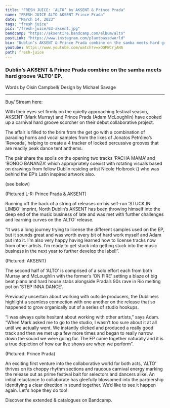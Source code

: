 ---
title: "FRESH JUICE: ‘ALTO’ by AKSENT & Prince Prada"
name: "FRESH JUICE ALTO AKSENT Prince Prada"
date: "March 14, 2023"
tags: "fresh juice"
pic: "/fresh-juice/63-aksent.jpg"
bandcamp: "https://aksentire.bandcamp.com/album/alto"
postLink: "https://www.instagram.com/plantbassdworld"
bio: "Dublin’s AKSENT & Prince Prada combine on the samba meets hard groove ‘ALTO’ EP."
youtube: https://www.youtube.com/watch?v=xOQPWCrjAHA
path: fresh-juice
---

### Dublin’s AKSENT & Prince Prada combine on the samba meets hard groove ‘ALTO’ EP.

<p className="smallText">Words by Oisín Campbell/ Design by Michael Savage</p>

<hr />

<BandCamp src="album=1128320378" />

Buy/ Stream here: <HoverLink url="aksentire.bandcamp.com/album/alto" external />

With their eyes set firmly on the quietly approaching festival season, AKSENT (Mark Murray) and Prince Prada (Adam McLoughlin) have cooked up a carnival hard groove scorcher on their debut collaborative project.

The affair is filled to the brim from the get go with a combination of parading horns and vocal samples from the likes of Jonatos Petróleo’s ‘Revoada’, helping to create a 4 tracker of locked percussive grooves that are readily peak dance tent anthems.

The pair share the spoils on the opening two tracks ‘PACHA MAMA’ and ‘BONGO BANANZA’ which appropriately coexist with rotating visuals based on drawings from fellow Dublin residing artist Nicole Holbrook (<HoverLink url="www.instagram.com/soundless.art/" name="NICOLE HOLBROOK // Soundless Art - Instagram" external />) who was behind the EP’s Latin inspired artwork also.

(see <HoverLink url="www.youtube.com/watch?v=xOQPWCrjAHA" name="BONGO BANANZA | AKSENT x Prince Prada (Official Visualiser)" external /> below)

<Picture src="/fresh-juice/63-duo.png" alt="Prince Prada & AKSENT cover pic" size={1200} />
<p className="smallText">(Pictured L-R: Prince Prada & AKSENT)</p>

Running off the back of a string of releases on his self-run ‘STUCK IN LIMBO’ imprint, North Dublin’s AKSENT has been throwing himself into the deep end of the music business of late and was met with further challenges and learning curves on the ‘ALTO’ release.

“It was a long journey trying to license the different samples used on the EP, but it sounds great and was worth every bit of hard work myself and Adam put into it. I’m also very happy having learned how to license tracks now from other artists. I’m ready to get stuck into getting stuck into the music business in the next year to further develop the label!”.

<Picture src="/fresh-juice/63-aksent-standing.png" alt="AKSENT cover pic" size={1200} />
<p className="smallText">(Pictured: AKSENT)</p>

The second half of ‘ALTO’ is comprised of a solo effort each from both Murray and McLoughlin with the former’s ‘ON FIRE’ setting a blaze of big beat piano and hard house stabs alongside Prada’s 90s rave in Rio melting pot on ‘STEP INNA DANCE’.

Previously uncertain about working with outside producers, the Dubliners highlight a seamless connection with one another on the release that so happened to grow organically out of a series of studio hookups.

“I was always quite hesitant about working with other artists,” says Adam.
“When Mark asked me to go to the studio, I wasn’t too sure about it at all until we actually went. We instantly clicked and produced a really good track and then we met up a few more times and began to really narrow down the sound we were going for. The EP came together naturally and it is a true depiction of how our live shows are when we perform”.

<Picture src="/fresh-juice/63-prince-prada.png" alt="Prince Prada cover pic" size={1200} />
<p className="smallText">(Pictured: Prince Prada)</p>

An exciting first venture into the collaborative world for both acts, ‘ALTO’ thrives on its choppy rhythm sections and raucous carnival energy marking the release out as prime festival bait for selectors and dancers alike. An initial reluctance to collaborate has gleefully blossomed into the partnership identifying a clear direction in sound together. We’d like to see it happen again. Let's hope they do too!

Discover the extended <HoverLink url="aksentire.bandcamp.com/" name="AKSENT" external /> & <HoverLink url="princeprada777.bandcamp.com/" name="Prince Prada" external /> catalogues on Bandcamp.
